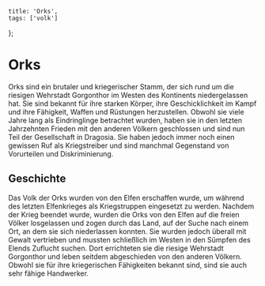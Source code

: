    title: 'Orks',
    tags: ['volk']
};

# Orks

Orks sind ein brutaler und kriegerischer Stamm, der sich rund um die riesigen Wehrstadt Gorgonthor im Westen des Kontinents niedergelassen hat.
Sie sind bekannt für ihre starken Körper, ihre Geschicklichkeit im Kampf und ihre Fähigkeit, Waffen und Rüstungen herzustellen.
Obwohl sie viele Jahre lang als Eindringlinge betrachtet wurden, haben sie in den letzten Jahrzehnten Frieden mit den anderen Völkern geschlossen
und sind nun Teil der Gesellschaft in Dragosia.
Sie haben jedoch immer noch einen gewissen Ruf als Kriegstreiber und sind manchmal Gegenstand von Vorurteilen und Diskriminierung.

## Geschichte

Das Volk der Orks wurden von den Elfen erschaffen wurde,
um während des letzten Elfenkrieges als Kriegstruppen eingesetzt zu werden.
Nachdem der Krieg beendet wurde, wurden die Orks von den Elfen auf die freien Völker losgelassen und zogen durch das Land,
auf der Suche nach einem Ort, an dem sie sich niederlassen konnten.
Sie wurden jedoch überall mit Gewalt vertrieben und mussten schließlich im Westen in den Sümpfen des Elends Zuflucht suchen.
Dort errichteten sie die riesige Wehrstadt Gorgonthor und leben seitdem abgeschieden von den anderen Völkern.
Obwohl sie für ihre kriegerischen Fähigkeiten bekannt sind, sind sie auch sehr fähige Handwerker.
